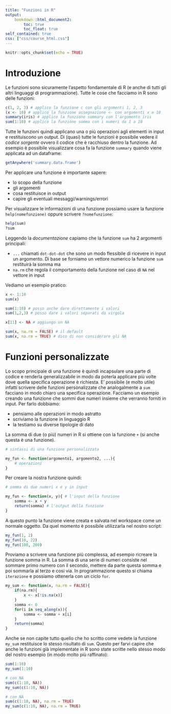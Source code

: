 ```yaml
---
title: "Funzioni in R"
output: 
    bookdown::html_document2:
        toc: true
        toc_float: true
self_contained: true
css: ["css/course_html.css"]
---
```


```r
knitr::opts_chunk$set(echo = TRUE)
```

# Introduzione

Le funzioni sono sicuramente l'aspetto fondamentale di R (e anche di tutti gli altri linguaggi di programmazione). Tutte le cose che facciamo in R sono delle funzioni:

```r
c(1, 2, 3) # applico la funzione c con gli argomenti 1, 2, 3
(x <- 10) # applico la funzione assegnazione <- con argomenti x e 10
summary(iris) # applico la funzione summary con l'argomento iris
sum(1:10) # applico la funzione somma con i numeri da 1 a 10
```

Tutte le funzioni quindi applicano una o più operazioni agli elementi in input e restituiscono un output. Di (quasi) tutte le funzioni è possibile vedere il *codice sorgente* ovvero il codice che è racchiuso dentro la funzione. Ad esempio è possibile visualizzare cosa fa la funzione `summary` quando viene applicata ad un dataframe:

```r
getAnywhere('summary.data.frame')
```

Per applicare una funzione è importante sapere:

- lo scopo della funzione
- gli argomenti
- cosa restituisce in output
- capire gli eventuali messaggi/warnings/errori

Per visualizzare le informazioni di una funzione possiamo usare la funzione `help(nomefunzione)` oppure scrivere `?nomefunzione`:

```r
help(sum)
?sum
```

Leggendo la *documentazione* capiamo che la funzione `sum` ha 2 argomenti principali:

- `...` chiamati `dot-dot-dot` che sono un modo flessibile di ricevere in input un argomento. Di base se forniamo un vettore numerico la funzione `sum` restituirà la somma ma 
- `na.rm` che regola il comportamento della funzione nel caso di `NA` nel vettore in input


Vediamo un esempio pratico:

```r
x <- 1:10
sum(x)

sum(1:10) # posso anche dare direttamente i valori
sum(1,2,3) # posso dare i valori separati da virgola

x[11] <- NA # aggiungo un NA

sum(x, na.rm = FALSE) # il default
sum(x, na.rm = TRUE) # dico di non considerare gli NA
```

# Funzioni personalizzate

Lo scopo principale di una funzione è quindi incapsulare una parte di codice e renderla generalizzabile in modo da poterla applicare più volte dove quella specifica operazione è richiesta. E' possibile (e molto utile) infatti scrivere delle funzioni personalizzate che analogalmente a `sum` facciano in modo chiaro una specifica operazione. Facciamo un esempio creando una funzione che sommi due numeri insieme che verranno forniti in input. Per farlo dobbiamo:

- pensiamo alle operazioni in modo astratto
- scriviamo la funzione in linguaggio R
- la testiamo su diverse tipologie di dato

La somma di due (o più) numeri in R si ottiene con la funzione `+` (si anche questa è una funzione).

```r
# sintassi di una funzione personalizzata

my_fun <- function(argomento1, argomento2, ...){
    # operazioni
}
```

Per creare la nostra funzione quindi:

```r
# somma di due numeri x e y in input

my_fun <- function(x, y){ # l'input della funzione
    somma <- x + y
    return(somma) # l'output della funzione
}
```

A questo punto la funzione viene creata e salvata nel workspace come un normale oggetto. Da quel momento è possibile utilizzarla nel nostro script:

```r
my_fun(1, 2)
my_fun(10, 22)
my_fun(100, 200)
```

Proviamo a scrivere una funzione più complessa, ad esempio ricreare la funzione somma in R. La somma di una serie di numeri consiste nel sommare primo numero con il secondo, mettere da parte questa somma e poi sommarla al terzo e cosi via. In programmazione questo si chiama `iterazione` e possiamo ottenerla con un ciclo `for`.

```r
my_sum <- function(x, na.rm = FALSE){
    if(na.rm){
        x <- x[!is.na(x)]
    }
    somma <- 0
    for(i in seq_along(x)){
        somma <- somma + x[i]
    }
    return(somma)
}
```

Anche se non capite tutto quello che ho scritto come vedete la funzione `my_sum` restituisce lo stesso risultato di `sum`. Questo per farvi capire che anche le funzioni già implementate in R sono state scritte nello stesso modo del nostro esempio (in modo molto più raffinato):

```r
sum(1:10)
my_sum(1:10)

# con NA
sum(c(1:10, NA))
my_sum(c(1:10, NA))

# con NA
sum(c(1:10, NA), na.rm = TRUE)
my_sum(c(1:10, NA), na.rm = TRUE)
```

